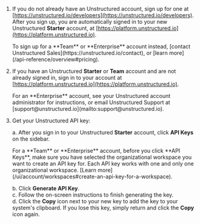 1. If you do not already have an Unstructured account, sign up for one at [https://unstructured.io/developers](https://unstructured.io/developers). 
   After you sign up, you are automatically signed in to your new Unstructured **Starter** account, at [https://platform.unstructured.io](https://platform.unstructured.io).

   <Note>
       To sign up for a **Team** or **Enterprise** account instead, [contact Unstructured Sales](https://unstructured.io/contact), or [learn more](/api-reference/overview#pricing).
   </Note>

2. If you have an Unstructured **Starter** or **Team** account and are not already signed in, sign in to your account at [https://platform.unstructured.io](https://platform.unstructured.io).

   <Note>
       For an **Enterprise** account, see your Unstructured account administrator for instructions, 
       or email Unstructured Support at [support@unstructured.io](mailto:support@unstructured.io).
   </Note>

3. Get your Unstructured API key:<br/>

   a. After you sign in to your Unstructured **Starter** account, click **API Keys** on the sidebar.<br/>

      <Note>
          For a **Team** or **Enterprise** account, before you click **API Keys**, make sure you have selected the organizational workspace you want to create an API key 
          for. Each API key works with one and only one organizational workspace. [Learn more](/ui/account/workspaces#create-an-api-key-for-a-workspace).
      </Note>

   b. Click **Generate API Key**.<br/>
   c. Follow the on-screen instructions to finish generating the key.<br/>
   d. Click the **Copy** icon next to your new key to add the key to your system's clipboard. If you lose this key, simply return and click the **Copy** icon again.<br/>